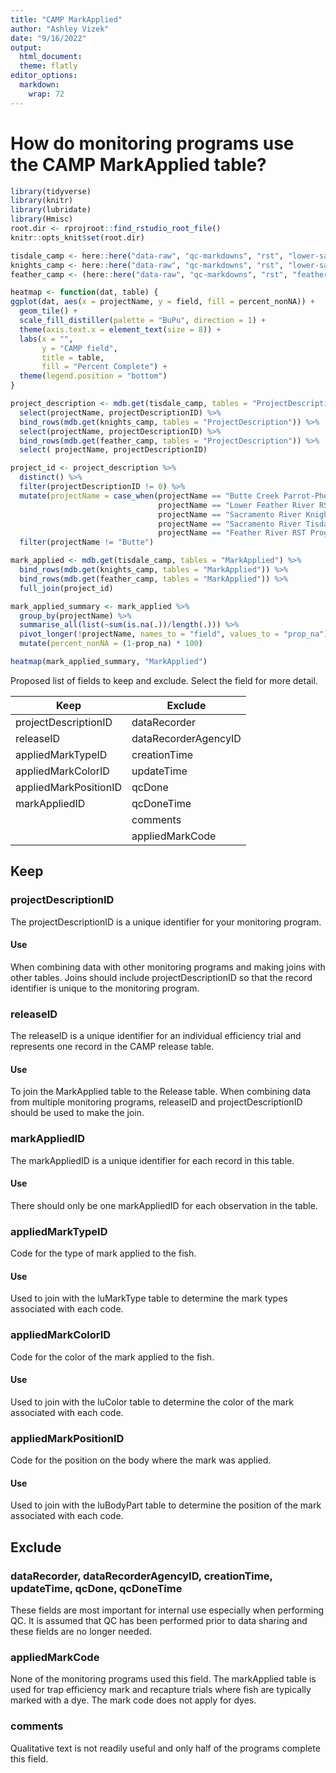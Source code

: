 ```yaml
---
title: "CAMP MarkApplied"
author: "Ashley Vizek"
date: "9/16/2022"
output: 
  html_document:
  theme: flatly
editor_options: 
  markdown: 
    wrap: 72
---
```


# How do monitoring programs use the CAMP MarkApplied table?

```r
library(tidyverse)
library(knitr)
library(lubridate)
library(Hmisc)
root.dir <- rprojroot::find_rstudio_root_file()
knitr::opts_knit$set(root.dir)
```

```r
tisdale_camp <- here::here("data-raw", "qc-markdowns", "rst", "lower-sac", "tisdale", "CAMP.mdb")
knights_camp <- here::here("data-raw", "qc-markdowns", "rst", "lower-sac", "knights_landing", "CAMP.mdb")
feather_camp <- (here::here("data-raw", "qc-markdowns", "rst", "feather-river", "CAMP.mdb"))
```

```r
heatmap <- function(dat, table) {
ggplot(dat, aes(x = projectName, y = field, fill = percent_nonNA)) +
  geom_tile() +
  scale_fill_distiller(palette = "BuPu", direction = 1) +
  theme(axis.text.x = element_text(size = 8)) +
  labs(x = "",
       y = "CAMP field",
       title = table,
       fill = "Percent Complete") +
  theme(legend.position = "bottom")
}
```

```r
project_description <- mdb.get(tisdale_camp, tables = "ProjectDescription") %>%
  select(projectName, projectDescriptionID) %>% 
  bind_rows(mdb.get(knights_camp, tables = "ProjectDescription")) %>% 
  select(projectName, projectDescriptionID) %>% 
  bind_rows(mdb.get(feather_camp, tables = "ProjectDescription")) %>%  
  select( projectName, projectDescriptionID) 

project_id <- project_description %>% 
  distinct() %>% 
  filter(projectDescriptionID != 0) %>% 
  mutate(projectName = case_when(projectName == "Butte Creek Parrot-Phelan Diversion Dam\n-\nPhelan Diversion \nDam" ~ "Butte",
                                 projectName == "Lower Feather River RST" ~ "Lower Feather", 
                                 projectName == "Sacramento River Knights Landing RST" ~ "Knights Landing",
                                 projectName == "Sacramento River Tisdale RST" ~ "Tisdale",
                                 projectName == "Feather River RST Program" ~ "Upper Feather")) %>% 
  filter(projectName != "Butte")
```

```r
mark_applied <- mdb.get(tisdale_camp, tables = "MarkApplied") %>% 
  bind_rows(mdb.get(knights_camp, tables = "MarkApplied")) %>% 
  bind_rows(mdb.get(feather_camp, tables = "MarkApplied")) %>% 
  full_join(project_id)

mark_applied_summary <- mark_applied %>% 
  group_by(projectName) %>% 
  summarise_all(list(~sum(is.na(.))/length(.))) %>% 
  pivot_longer(!projectName, names_to = "field", values_to = "prop_na") %>% 
  mutate(percent_nonNA = (1-prop_na) * 100)
```

```r
heatmap(mark_applied_summary, "MarkApplied")
```

Proposed list of fields to keep and exclude. Select the field for more
detail.

| Keep                  | Exclude              |
|-----------------------|----------------------|
| projectDescriptionID  | dataRecorder         |
| releaseID             | dataRecorderAgencyID |
| appliedMarkTypeID     | creationTime         |
| appliedMarkColorID    | updateTime           |
| appliedMarkPositionID | qcDone               |
| markAppliedID         | qcDoneTime           |
|                       | comments             |
|                       | appliedMarkCode      |

## Keep {.tabset}

### projectDescriptionID

The projectDescriptionID is a unique identifier for your monitoring program.

#### Use

When combining data with other monitoring programs and making joins with other tables.
Joins should include projectDescriptionID so that the record identifier is unique to the
monitoring program.

### releaseID

The releaseID is a unique identifier for an individual efficiency trial and represents
one record in the CAMP release table.

#### Use 

To join the MarkApplied table to the Release table. When combining data from
multiple monitoring programs, releaseID and projectDescriptionID should be used
to make the join. 

### markAppliedID

The markAppliedID is a unique identifier for each record in this table.

#### Use

There should only be one markAppliedID for each observation in the table.

### appliedMarkTypeID

Code for the type of mark applied to the fish.

#### Use

Used to join with the luMarkType table to determine the mark types associated with each code.

### appliedMarkColorID

Code for the color of the mark applied to the fish.

#### Use

Used to join with the luColor table to determine the color of the mark associated with each code.

### appliedMarkPositionID

Code for the position on the body where the mark was applied.

#### Use

Used to join with the luBodyPart table to determine the position of the mark associated with each code.

## Exclude {.tabset}

### dataRecorder, dataRecorderAgencyID, creationTime, updateTime, qcDone, qcDoneTime

These fields are most important for internal use especially when performing QC. It is assumed that QC has been performed prior to data sharing and these fields are no longer needed.

### appliedMarkCode

None of the monitoring programs used this field. The markApplied table is used for trap efficiency mark and recapture trials where fish are typically marked with a dye. The mark code does not apply for dyes.

### comments

Qualitative text is not readily useful and only half of the programs complete this field.
